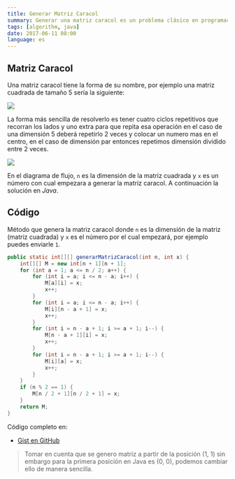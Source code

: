 ```yaml
---
title: Generar Matriz Caracol
summary: Generar una matriz caracol es un problema clásico en programación, especialmente cuando estamos iniciando a utilizar Arrays y una matriz es simplemente un array bidimensional.
tags: [algorithm, java]
date: 2017-06-11 08:00
language: es
---
```


## Matriz Caracol

Una matriz caracol tiene la forma de su nombre, por ejemplo una matriz cuadrada de tamaño 5 sería la siguiente:

![](https://firebasestorage.googleapis.com/v0/b/maksha-41f4f.appspot.com/o/labs%2Fprog-matriz-caracol%2Fmatriz-caracol.png?alt=media&token=f4a6cfad-820e-414e-a948-b0fce6d7f9a9)

La forma más sencilla de resolverlo es tener cuatro ciclos repetitivos que recorran los lados y uno extra para que repita esa operación en el caso de una dimensión 5 deberá repetirlo 2 veces y colocar un numero mas en el centro, en el caso de dimensión par entonces repetimos dimensión dividido entre 2 veces.

![](https://firebasestorage.googleapis.com/v0/b/maksha-41f4f.appspot.com/o/labs%2Fprog-matriz-caracol%2Fmatriz-caracol-2.png?alt=media&token=20629042-8a39-4a8b-8c58-c3abfad95b59)

En el diagrama de flujo, `n` es la dimensión de la matriz cuadrada y `x` es un número con cual empezara a generar la matriz caracol. A continuación la solución en _Java_.

## Código

Método que genera la matriz caracol donde `n` es la dimensión de la matriz (matriz cuadrada) y `x` es el número por el cual empezará, por ejemplo puedes enviarle `1`.

```java
public static int[][] generarMatrizCaracol(int n, int x) {
    int[][] M = new int[n + 1][n + 1];
    for (int a = 1; a <= n / 2; a++) {
        for (int i = a; i <= n - a; i++) {
            M[a][i] = x;
            x++;
        }
        for (int i = a; i <= n - a; i++) {
            M[i][n - a + 1] = x;
            x++;
        }
        for (int i = n - a + 1; i >= a + 1; i--) {
            M[n - a + 1][i] = x;
            x++;
        }
        for (int i = n - a + 1; i >= a + 1; i--) {
            M[i][a] = x;
            x++;
        }
    }
    if (n % 2 == 1) {
        M[n / 2 + 1][n / 2 + 1] = x;
    }
    return M;
}
```

Código completo en:

* [Gist en GitHub](https://gist.github.com/alvareztech/babcfb962eaf8a394a20)

> Tomar en cuenta que se genero matriz a partir de la posición (1, 1) sin embargo para la primera posición en Java es (0, 0), podemos cambiar ello de manera sencilla.

